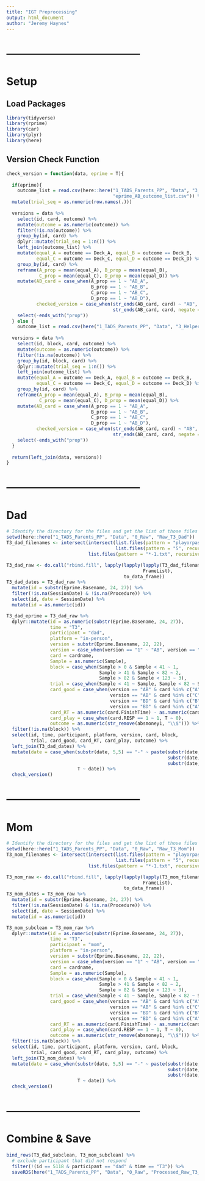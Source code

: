 ```yaml
---
title: "IGT Preprocessing"
output: html_document
author: "Jeremy Haynes"
---
```



# --------------------------------------
# Setup
## Load Packages
```r
library(tidyverse)
library(rprime)
library(car)
library(plyr)
library(here)
```


## Version Check Function
```r
check_version = function(data, eprime = T){
  
  if(eprime){
    outcome_list = read.csv(here::here("1_TADS_Parents_PP", "Data", "3_Helper",
                                       "eprime_AB_outcome_list.csv")) %>% 
  mutate(trial_seq = as.numeric(row.names(.)))
  
  versions = data %>%
    select(id, card, outcome) %>% 
    mutate(outcome = as.numeric(outcome)) %>% 
    filter(!is.na(outcome)) %>% 
    group_by(id, card) %>% 
    dplyr::mutate(trial_seq = 1:n()) %>% 
    left_join(outcome_list) %>% 
    mutate(equal_A = outcome == Deck_A, equal_B = outcome == Deck_B,
           equal_C = outcome == Deck_C, equal_D = outcome == Deck_D) %>% 
    group_by(id, card) %>% 
    reframe(A_prop = mean(equal_A), B_prop = mean(equal_B),
            C_prop = mean(equal_C), D_prop = mean(equal_D)) %>% 
    mutate(AB_card = case_when(A_prop == 1 ~ "AB_A",
                               B_prop == 1 ~ "AB_B",
                               C_prop == 1 ~ "AB_C",
                               D_prop == 1 ~ "AB_D"),
           checked_version = case_when(str_ends(AB_card, card) ~ "AB",
                                       str_ends(AB_card, card, negate = T) ~ "BD")) %>% 
    select(-ends_with("prop"))
  } else {
    outcome_list = read.csv(here("1_TADS_Parents_PP", "Data", "3_Helper", "pavlovia_AB_outcome_list.csv"))
  
  versions = data %>%
    select(id, block, card, outcome) %>% 
    mutate(outcome = as.numeric(outcome)) %>% 
    filter(!is.na(outcome)) %>% 
    group_by(id, block, card) %>% 
    dplyr::mutate(trial_seq = 1:n()) %>% 
    left_join(outcome_list) %>% 
    mutate(equal_A = outcome == Deck_A, equal_B = outcome == Deck_B,
           equal_C = outcome == Deck_C, equal_D = outcome == Deck_D) %>% 
    group_by(id, card) %>% 
    reframe(A_prop = mean(equal_A), B_prop = mean(equal_B),
            C_prop = mean(equal_C), D_prop = mean(equal_D)) %>% 
    mutate(AB_card = case_when(A_prop == 1 ~ "AB_A",
                               B_prop == 1 ~ "AB_B",
                               C_prop == 1 ~ "AB_C",
                               D_prop == 1 ~ "AB_D"),
           checked_version = case_when(str_ends(AB_card, card) ~ "AB",
                                       str_ends(AB_card, card, negate = T) ~ "BD")) %>% 
    select(-ends_with("prop"))
  }
  
  return(left_join(data, versions))
}
```


# --------------------------------------
# Dad
```r
# Identify the directory for the files and get the list of those files
setwd(here::here("1_TADS_Parents_PP", "Data", "0_Raw", "Raw_T3_Dad"))
T3_dad_filenames <- intersect(intersect(list.files(pattern = "playorpass - Version", recursive = T), 
                                        list.files(pattern = "5", recursive = T)),
                              list.files(pattern = "*-1.txt", recursive = T))

T3_dad_raw <- do.call("rbind.fill", lapply(lapply(lapply(T3_dad_filenames, read_eprime),
                                                  FrameList),
                                           to_data_frame))
T3_dad_dates = T3_dad_raw %>% 
  mutate(id = substr(Eprime.Basename, 24, 27)) %>% 
  filter(!is.na(SessionDate) & !is.na(Procedure)) %>% 
  select(id, date = SessionDate) %>% 
  mutate(id = as.numeric(id))

T3_dad_eprime = T3_dad_raw %>% 
  dplyr::mutate(id = as.numeric(substr(Eprime.Basename, 24, 27)),
                time = "T3",
                participant = "dad",
                platform = "in-person",
                version = substr(Eprime.Basename, 22, 22),
                version = case_when(version == "1" ~ "AB", version == "2" ~ "BD"),
                card = cardname,
                Sample = as.numeric(Sample),
                block = case_when(Sample > 0 & Sample < 41 ~ 1,
                                  Sample > 41 & Sample < 82 ~ 2,
                                  Sample > 82 & Sample < 123 ~ 3),
                trial = case_when(Sample < 41 ~ Sample, Sample < 82 ~ Sample - 1, T ~ Sample - 2),
                card_good = case_when(version == "AB" & card %in% c("A", "B") ~ 1,
                                      version == "AB" & card %in% c("C", "D") ~ 0,
                                      version == "BD" & card %in% c("B", "D") ~ 1,
                                      version == "BD" & card %in% c("A", "C") ~ 0),
                card_RT = as.numeric(card.FinishTime) - as.numeric(card.OnsetTime),
                card_play = case_when(card.RESP == 1 ~ 1, T ~ 0),
                outcome = as.numeric(str_remove(absmoney1, "\\$"))) %>% 
  filter(!is.na(block)) %>%
  select(id, time, participant, platform, version, card, block, 
         trial, card_good, card_RT, card_play, outcome) %>% 
  left_join(T3_dad_dates) %>% 
  mutate(date = case_when(substr(date, 5,5) == "-" ~ paste(substr(date,6,7),
                                                           substr(date,9,10),
                                                           substr(date,1,4), sep = "-"),
                          T ~ date)) %>% 
  check_version()
```


# --------------------------------------
# Mom
```r
# Identify the directory for the files and get the list of those files
setwd(here::here("1_TADS_Parents_PP", "Data", "0_Raw", "Raw_T3_Mom"))
T3_mom_filenames <- intersect(intersect(list.files(pattern = "playorpass - Version", recursive = T), 
                                        list.files(pattern = "5", recursive = T)),
                              list.files(pattern = "*-1.txt", recursive = T))

T3_mom_raw <- do.call("rbind.fill", lapply(lapply(lapply(T3_mom_filenames, read_eprime),
                                                  FrameList),
                                           to_data_frame))
T3_mom_dates = T3_mom_raw %>% 
  mutate(id = substr(Eprime.Basename, 24, 27)) %>% 
  filter(!is.na(SessionDate) & !is.na(Procedure)) %>% 
  select(id, date = SessionDate) %>% 
  mutate(id = as.numeric(id))

T3_mom_subclean = T3_mom_raw %>% 
  dplyr::mutate(id = as.numeric(substr(Eprime.Basename, 24, 27)),
                time = "T3",
                participant = "mom",
                platform = "in-person",
                version = substr(Eprime.Basename, 22, 22),
                version = case_when(version == "1" ~ "AB", version == "2" ~ "BD"),
                card = cardname,
                Sample = as.numeric(Sample),
                block = case_when(Sample > 0 & Sample < 41 ~ 1,
                                  Sample > 41 & Sample < 82 ~ 2,
                                  Sample > 82 & Sample < 123 ~ 3),
                trial = case_when(Sample < 41 ~ Sample, Sample < 82 ~ Sample - 1, T ~ Sample - 2),
                card_good = case_when(version == "AB" & card %in% c("A", "B") ~ 1,
                                      version == "AB" & card %in% c("C", "D") ~ 0,
                                      version == "BD" & card %in% c("B", "D") ~ 1,
                                      version == "BD" & card %in% c("A", "C") ~ 0),
                card_RT = as.numeric(card.FinishTime) - as.numeric(card.OnsetTime),
                card_play = case_when(card.RESP == 1 ~ 1, T ~ 0),
                outcome = as.numeric(str_remove(absmoney1, "\\$"))) %>% 
  filter(!is.na(block)) %>% 
  select(id, time, participant, platform, version, card, block, 
         trial, card_good, card_RT, card_play, outcome) %>% 
  left_join(T3_mom_dates) %>% 
  mutate(date = case_when(substr(date, 5,5) == "-" ~ paste(substr(date,6,7),
                                                           substr(date,9,10),
                                                           substr(date,1,4), sep = "-"),
                          T ~ date)) %>% 
  check_version()
```


# --------------------------------------
# Combine & Save
```r
bind_rows(T3_dad_subclean, T3_mom_subclean) %>%
  # exclude participant that did not respond
  filter(!(id == 5118 & participant == "dad" & time == "T3")) %>%
  saveRDS(here("1_TADS_Parents_PP", "Data", "0_Raw", "Processed_Raw_T3_Parents.RDS"))
```

















